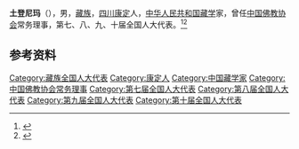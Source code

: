 {{Otheruses|other=名为土登尼玛的其他人物|土登尼玛}}

'''土登尼玛'''（{{bd|1943年|}}），男，[[藏族|藏族]]，[[四川|四川]][[康定市|康定]]人，[[中华人民共和国|中华人民共和国]][[藏学|藏学]]家，曾任[[中国佛教协会|中国佛教协会]]常务理事，第七、八、九、十届全国人大代表。<ref>{{Cite book|title=中华人民共和国职官志|author=何虎生, 李耀东, 向常福主编|publisher=中国社会出版社|year=2003|isbn=9787800883934|location=北京|pages=}}</ref><ref>{{Cite book|title=中国当代文化名人小传|author=伍杰主编; 崔运玺, 王伟华, 周昌喜副主编|publisher=辽宁人民出版社|year=1993|isbn=9787205022938|location=沈阳|pages=}}</ref>

== 参考资料 ==
{{reflist}}

{{中国人物小作品}}
{{中国佛教协会第五届理事会}}

{{Authority control}}
{{DEFAULTSORT:Tu}}
[[Category:藏族全国人大代表|Category:藏族全国人大代表]]
[[Category:康定人|Category:康定人]]
[[Category:中国藏学家|Category:中国藏学家]]
[[Category:中国佛教协会常务理事|Category:中国佛教协会常务理事]]
[[Category:第七届全国人大代表|Category:第七届全国人大代表]]
[[Category:第八届全国人大代表|Category:第八届全国人大代表]]
[[Category:第九届全国人大代表|Category:第九届全国人大代表]]
[[Category:第十届全国人大代表|Category:第十届全国人大代表]]